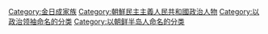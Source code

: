 [[Category:金日成家族|Category:金日成家族]]
[[Category:朝鮮民主主義人民共和國政治人物|Category:朝鮮民主主義人民共和國政治人物]]
[[Category:以政治领袖命名的分类|Category:以政治领袖命名的分类]]
[[Category:以朝鲜半岛人命名的分类|Category:以朝鲜半岛人命名的分类]]